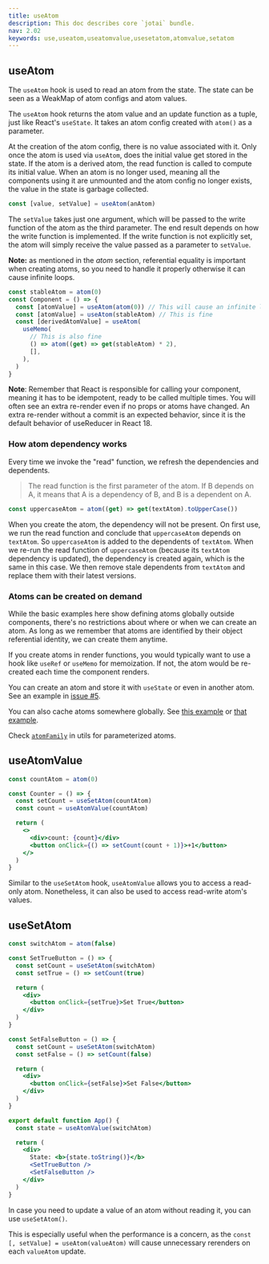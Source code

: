 ```yaml
---
title: useAtom
description: This doc describes core `jotai` bundle.
nav: 2.02
keywords: use,useatom,useatomvalue,usesetatom,atomvalue,setatom
---
```


## useAtom

The `useAtom` hook is used to read an atom from the state.
The state can be seen as a WeakMap of atom configs and atom values.

The `useAtom` hook returns the atom value and an update function as a tuple,
just like React's `useState`.
It takes an atom config created with `atom()` as a parameter.

At the creation of the atom config, there is no value associated with it.
Only once the atom is used via `useAtom`, does the initial value get stored in the state.
If the atom is a derived atom, the read function is called to compute its initial value.
When an atom is no longer used, meaning all the components using it are unmounted
and the atom config no longer exists, the value in the state is garbage collected.

```js
const [value, setValue] = useAtom(anAtom)
```

The `setValue` takes just one argument, which will be passed
to the write function of the atom as the third parameter.
The end result depends on how the write function is implemented.
If the write function is not explicitly set, the atom will simply receive the value passed as a parameter to `setValue`.

**Note:** as mentioned in the _atom_ section, referential equality is important when creating atoms,
so you need to handle it properly otherwise it can cause infinite loops.

```js
const stableAtom = atom(0)
const Component = () => {
  const [atomValue] = useAtom(atom(0)) // This will cause an infinite loop since the atom instance is being recreated in every render
  const [atomValue] = useAtom(stableAtom) // This is fine
  const [derivedAtomValue] = useAtom(
    useMemo(
      // This is also fine
      () => atom((get) => get(stableAtom) * 2),
      [],
    ),
  )
}
```

**Note**: Remember that React is responsible for calling your component, meaning it has to be idempotent, ready to be called multiple times. You will often see an extra re-render even if no props or atoms have changed. An extra re-render without a commit is an expected behavior, since it is the default behavior of useReducer in React 18.

### How atom dependency works
 
Every time we invoke the "read" function, we refresh the dependencies and dependents.

> The read function is the first parameter of the atom.
If B depends on A, it means that A is a dependency of B, and B is a dependent on A.

```js
const uppercaseAtom = atom((get) => get(textAtom).toUpperCase())
```

When you create the atom, the dependency will not be present. On first use, we run the read function and conclude that `uppercaseAtom` depends on `textAtom`. So `uppercaseAtom` is added to the dependents of `textAtom`.
When we re-run the read function of `uppercaseAtom` (because its `textAtom` dependency is updated),
the dependency is created again, which is the same in this case. We then remove stale dependents from `textAtom` and replace them with their latest versions.

### Atoms can be created on demand

While the basic examples here show defining atoms globally outside components,
there's no restrictions about where or when we can create an atom.
As long as we remember that atoms are identified by their object referential identity,
we can create them anytime.

If you create atoms in render functions, you would typically want to use
a hook like `useRef` or `useMemo` for memoization. If not, the atom would be re-created each time the component renders.

You can create an atom and store it with `useState` or even in another atom.
See an example in [issue #5](https://github.com/pmndrs/jotai/issues/5).

You can also cache atoms somewhere globally.
See [this example](https://twitter.com/dai_shi/status/1317653548314718208) or
[that example](https://github.com/pmndrs/jotai/issues/119#issuecomment-706046321).

Check [`atomFamily`](../utilities/family.mdx) in utils for parameterized atoms.

## useAtomValue

```jsx
const countAtom = atom(0)

const Counter = () => {
  const setCount = useSetAtom(countAtom)
  const count = useAtomValue(countAtom)

  return (
    <>
      <div>count: {count}</div>
      <button onClick={() => setCount(count + 1)}>+1</button>
    </>
  )
}
```

Similar to the `useSetAtom` hook, `useAtomValue` allows you to access a read-only atom. Nonetheless, it can also be used to access read-write atom's values.

## useSetAtom

```jsx
const switchAtom = atom(false)

const SetTrueButton = () => {
  const setCount = useSetAtom(switchAtom)
  const setTrue = () => setCount(true)

  return (
    <div>
      <button onClick={setTrue}>Set True</button>
    </div>
  )
}

const SetFalseButton = () => {
  const setCount = useSetAtom(switchAtom)
  const setFalse = () => setCount(false)

  return (
    <div>
      <button onClick={setFalse}>Set False</button>
    </div>
  )
}

export default function App() {
  const state = useAtomValue(switchAtom)

  return (
    <div>
      State: <b>{state.toString()}</b>
      <SetTrueButton />
      <SetFalseButton />
    </div>
  )
}
```

In case you need to update a value of an atom without reading it, you can use `useSetAtom()`.

This is especially useful when the performance is a concern, as the `const [, setValue] = useAtom(valueAtom)` will cause unnecessary rerenders on each `valueAtom` update.
